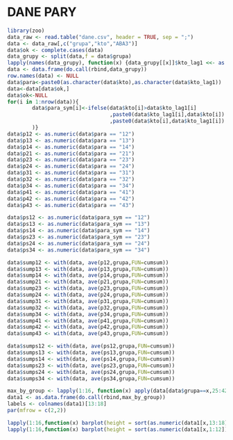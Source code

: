 DANE PARY
=========

```r
library(zoo)
data_raw <- read.table("dane.csv", header = TRUE, sep = ";")
data <- data_raw[,c("grupa","kto","ABA3")]
data$ok <- complete.cases(data)
data_grupy <- split(data,f = data$grupa)
lapply(names(data_grupy), function(x) {data_grupy[[x]]$kto_lag1 <<- as.character(lag(zoo(data_grupy[[x]]$kto), -1, na.pad = T))})
data <- data.frame(do.call(rbind,data_grupy))
row.names(data) <- NULL
data$para<-paste0(as.character(data$kto),as.character(data$kto_lag1))
data<-data[data$ok,]
data$ok<-NULL
for(i in 1:nrow(data)){
        data$para_sym[i]<-ifelse(data$kto[i]>data$kto_lag1[i]
                                 ,paste0(data$kto_lag1[i],data$kto[i])
                                 ,paste0(data$kto[i],data$kto_lag1[i])
        )}
data$p12 <- as.numeric(data$para == "12")
data$p13 <- as.numeric(data$para == "13")
data$p14 <- as.numeric(data$para == "14")
data$p21 <- as.numeric(data$para == "21")
data$p23 <- as.numeric(data$para == "23")
data$p24 <- as.numeric(data$para == "24")
data$p31 <- as.numeric(data$para == "31")
data$p32 <- as.numeric(data$para == "32")
data$p34 <- as.numeric(data$para == "34")
data$p41 <- as.numeric(data$para == "41")
data$p42 <- as.numeric(data$para == "42")
data$p43 <- as.numeric(data$para == "43")

data$ps12 <- as.numeric(data$para_sym == "12")
data$ps13 <- as.numeric(data$para_sym == "13")
data$ps14 <- as.numeric(data$para_sym == "14")
data$ps23 <- as.numeric(data$para_sym == "23")
data$ps24 <- as.numeric(data$para_sym == "24")
data$ps34 <- as.numeric(data$para_sym == "34")

data$sump12 <- with(data, ave(p12,grupa,FUN=cumsum))
data$sump13 <- with(data, ave(p13,grupa,FUN=cumsum))
data$sump14 <- with(data, ave(p14,grupa,FUN=cumsum))
data$sump21 <- with(data, ave(p21,grupa,FUN=cumsum))
data$sump23 <- with(data, ave(p23,grupa,FUN=cumsum))
data$sump24 <- with(data, ave(p24,grupa,FUN=cumsum))
data$sump31 <- with(data, ave(p31,grupa,FUN=cumsum))
data$sump32 <- with(data, ave(p32,grupa,FUN=cumsum))
data$sump34 <- with(data, ave(p34,grupa,FUN=cumsum))
data$sump41 <- with(data, ave(p41,grupa,FUN=cumsum))
data$sump42 <- with(data, ave(p42,grupa,FUN=cumsum))
data$sump43 <- with(data, ave(p43,grupa,FUN=cumsum))

data$sumps12 <- with(data, ave(ps12,grupa,FUN=cumsum))
data$sumps13 <- with(data, ave(ps13,grupa,FUN=cumsum))
data$sumps14 <- with(data, ave(ps14,grupa,FUN=cumsum))
data$sumps23 <- with(data, ave(ps23,grupa,FUN=cumsum))
data$sumps24 <- with(data, ave(ps24,grupa,FUN=cumsum))
data$sumps34 <- with(data, ave(ps34,grupa,FUN=cumsum))

```

```r
max_by_group <- lapply(1:16, function(x) apply(data[data$grupa==x,25:42],MARGIN = 2,FUN = max))
data1 <- as.data.frame(do.call(rbind,max_by_group))
labels <- colnames(data1)[13:18]
par(mfrow = c(2,2))

lapply(1:16,function(x) barplot(height = sort(as.numeric(data1[x,13:18]))))
lapply(1:16,function(x) barplot(height = sort(as.numeric(data1[x,1:12]))))

```


